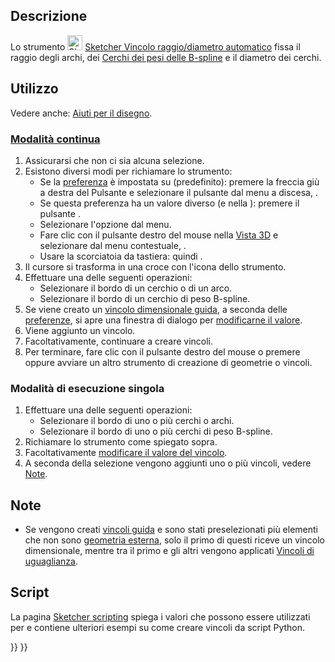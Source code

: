 <languages/>

{{Docnav/it
|[[Sketcher_ConstrainDistance/it|Distanza]]
|[[Sketcher_ConstrainRadius/it|Raggio]]
|[[Sketcher_Workbench/it|Sketcher]]
|IconL=Sketcher_ConstrainDistance.svg
|IconR=Sketcher_ConstrainRadius.svg
|IconC=Workbench_Sketcher.svg
}}

{{GuiCommand/it
|Name=Sketcher ConstrainRadiam
|Name/it=Sketcher Vincolo raggio/diametro automatico
|MenuLocation=Schizzo → Vincoli Sketcher → Vincolo raggio/diametro automatico
|Workbenches=[[Sketcher_Workbench/it|Sketcher]]
|Shortcut={{KEY|K}} {{KEY|S}}
|Version=0.20
|SeeAlso=[[Sketcher_ConstrainRadius/it|Sketcher Vincolo raggio]], [[Sketcher_ConstrainDiameter/it|Sketcher Vincolo diametro]]
}}

<span id="Description"></span>
==Descrizione==

Lo strumento [[Image:Sketcher_ConstrainRadiam.svg|24px]] [[Sketcher_ConstrainRadiam/it|Sketcher Vincolo raggio/diametro automatico]] fissa il raggio degli archi, dei [[Sketcher_CreateBSpline/it#Notes|Cerchi dei pesi delle B-spline]] e il diametro dei cerchi.

<span id="Usage"></span>
==Utilizzo==

Vedere anche: [[Sketcher_Workbench/it#Drawing_aids|Aiuti per il disegno]].

<span id="Continue_mode"></span>
===[[Sketcher_Workbench/it#Continue_modes|Modalità continua]]===

# Assicurarsi che non ci sia alcuna selezione.
# Esistono diversi modi per richiamare lo strumento:
#* Se la [[Sketcher_Preferences/it#General|preferenza]] {{MenuCommand|Vincoli dimensionali}}  è impostata su {{Value|Strumento singolo}} (predefinito): premere la freccia giù a destra del Pulsante {{Button|[[Image:Sketcher_Dimension.svg||x16px]][[Image:Toolbar_flyout_arrow.svg|x16px]]}} e selezionare il pulsante {{MenuCommand|[[Image:Sketcher_ConstrainRadiam.svg|16px]] Vincola  raggio/diametro automatico}} dal menu a discesa, {{Version/it|1.0}}.
#* Se questa preferenza ha un valore diverso (e nella {{VersionMinus/it|0.21}}): premere il pulsante {{Button|[[Image:Sketcher_ConstrainRadiam.svg|16px]] [[Sketcher_ConstrainRadiam/it|Vincola raggio/diametro automatico]]}}.
#* Selezionare l'opzione {{MenuCommand|Sketch → Vincoli Sketcher → [[Image:Sketcher_ConstrainRadiam.svg|16px]] Vincola raggio/diametro automatico}} dal menu.
#* Fare clic con il pulsante destro del mouse nella [[3D_view/it|Vista 3D]] e selezionare {{MenuCommand|Dimensione → [[Image:Sketcher_ConstrainRadiam.svg|16px]] Vincolo raggio/diametro automatico}} dal menu contestuale, {{Version/it|1.0}}.
#* Usare la scorciatoia da tastiera: {{KEY|K}} quindi {{KEY|S}}.
# Il cursore si trasforma in una croce con l'icona dello strumento.
# Effettuare una delle seguenti operazioni:
#* Selezionare il bordo di un cerchio o di un arco.
#* Selezionare il bordo di un cerchio di peso B-spline.
# Se viene creato un [[Sketcher_ToggleDrivingConstraint/it|vincolo dimensionale guida]], a seconda delle [[Sketcher_Preferences/it#Display|preferenze]], si apre una finestra di dialogo per [[Sketcher_Workbench/it#Edit_constraints|modificarne il valore]].
# Viene aggiunto un vincolo.
# Facoltativamente, continuare a creare vincoli.
# Per terminare, fare clic con il pulsante destro del mouse o premere {{KEY|Esc}} oppure avviare un altro strumento di creazione di geometrie o vincoli.

<span id="Run-once_mode"></span>
===Modalità di esecuzione singola===

<div class="mw-translate-fuzzy">
# Effettuare una delle seguenti operazioni:
#* Selezionare il bordo di uno o più cerchi o archi.
#* Selezionare il bordo di uno o più cerchi di peso B-spline.
# Richiamare lo strumento come spiegato sopra.
# Facoltativamente [[Sketcher_Workbench/it#Edit_constraints|modificare il valore del vincolo]].
# A seconda della selezione vengono aggiunti uno o più vincoli, vedere [[#Note|Note]].
</div>

<span id="Notes"></span>
==Note==

* Se vengono creati [[Sketcher_ToggleDrivingConstraint/it|vincoli guida]] e sono stati preselezionati più elementi che non sono [[Sketcher_External/it|geometria esterna]], solo il primo di questi riceve un vincolo dimensionale, mentre tra il primo e gli altri vengono applicati [[Sketcher_ConstrainEqual/it|Vincoli di uguaglianza]].

<span id="Scripting"></span>
== Script ==

{{Code|code=
Sketch.addConstraint(Sketcher.Constraint('Radius', ArcOrCircle, App.Units.Quantity('123.0 mm')))
Sketch.addConstraint(Sketcher.Constraint('Diameter', ArcOrCircle, App.Units.Quantity('246.0 mm')))
}}

La pagina [[Sketcher_scripting/it|Sketcher scripting]] spiega i valori che possono essere utilizzati per {{incode|ArcOrCircle}} e contiene ulteriori esempi su come creare vincoli da script Python.


{{Docnav/it
|[[Sketcher_ConstrainDistance/it|Distanza]]
|[[Sketcher_ConstrainRadius/it|Raggio]]
|[[Sketcher_Workbench/it|Sketcher]]
|IconL=Sketcher_ConstrainDistance.svg
|IconR=Sketcher_ConstrainRadius.svg
|IconC=Workbench_Sketcher.svg
}}

{{Sketcher_Tools_navi{{#translation:}}}}
{{Userdocnavi{{#translation:}}}}